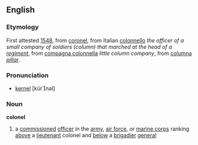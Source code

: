 ==English==
===Etymology===
First attested [[w:1548|1548]], from {{MF.}} [[coronel]], from Italian [[colonnello]] ''the officer of a small company of soldiers (column) that marched at the head of a [[regiment]]'', from [[compagna colonnella]] ''little column company'', from {{L.}} [[columna]] ''[[pillar]]''. 

===Pronunciation===
* [[kernel]] [kûrnəl]

===Noun===
'''colonel''' {{wikipedia}}

#a [[commissioned]] [[officer]] in the [[army]], [[air force]], or [[marine corps]] ranking [[above]] a [[lieutenant]] colonel and [[below]] a [[brigadier]] [[general]]